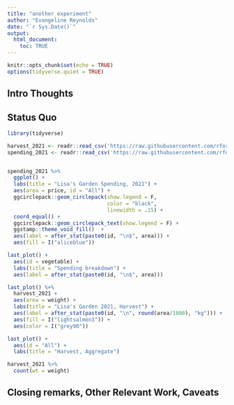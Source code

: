 ```yaml
---
title: "another experiment"
author: "Evangeline Reynolds"
date: "`r Sys.Date()`"
output: 
  html_document:
    toc: TRUE
---
```


```r
knitr::opts_chunk$set(echo = TRUE)
options(tidyverse.quiet = TRUE)
```




## Intro Thoughts


## Status Quo

```r
library(tidyverse)

harvest_2021 <- readr::read_csv('https://raw.githubusercontent.com/rfordatascience/tidytuesday/master/data/2024/2024-05-28/harvest_2021.csv')
spending_2021 <- readr::read_csv('https://raw.githubusercontent.com/rfordatascience/tidytuesday/master/data/2024/2024-05-28/spending_2021.csv')


spending_2021 %>% 
  ggplot() + 
  labs(title = "Lisa's Garden Spending, 2021") +
  aes(area = price, id = "All") + 
  ggcirclepack::geom_circlepack(show.legend = F, 
                                color = "black", 
                                linewidth = .15) + 
  coord_equal() + 
  ggcirclepack::geom_circlepack_text(show.legend = F) +
  ggstamp::theme_void_fill()  + 
  aes(label = after_stat(paste0(id, "\n$", area))) + 
  aes(fill = I("aliceblue"))

last_plot() +
  aes(id = vegetable) + 
  labs(title = "Spending breakdown") + 
  aes(label = after_stat(paste0(id, "\n$", area)))

last_plot() %+% 
  harvest_2021 +
  aes(area = weight) + 
  labs(title = "Lisa's Garden 2021, Harvest") + 
  aes(label = after_stat(paste0(id, "\n", round(area/1000), "kg"))) +
  aes(fill = I("lightsalmon3")) + 
  aes(color = I("grey90"))

last_plot() +
  aes(id = "All") + 
  labs(title = "Harvest, Aggregate") 

harvest_2021 %>% 
  count(wt = weight)

```


## Closing remarks, Other Relevant Work, Caveats
